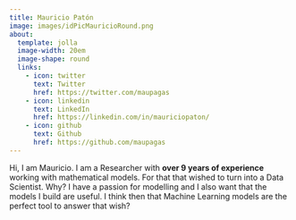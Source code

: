 ```yaml
---
title: Mauricio Patón
image: images/idPicMauricioRound.png
about:
  template: jolla
  image-width: 20em
  image-shape: round
  links:
    - icon: twitter
      text: Twitter
      href: https://twitter.com/maupagas
    - icon: linkedin
      text: LinkedIn
      href: https://linkedin.com/in/mauriciopaton/
    - icon: github
      text: Github
      href: https://github.com/maupagas
---
```


Hi, I am Mauricio. I am a Researcher with **over 9 years of experience** working with mathematical models.  For that that wished to turn into a Data Scientist. Why? I have a passion for modelling and I also want that the models I build are useful. I think then that Machine Learning models are the perfect tool to answer that wish?
